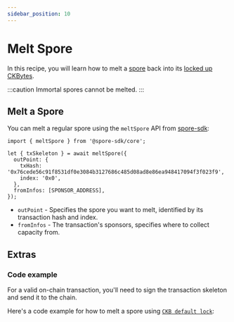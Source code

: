 ```yaml
---
sidebar_position: 10
---
```



# Melt Spore

In this recipe, you will learn how to melt a [spore](/basics/spore-101#what-is-a-spore) back into its [locked up CKBytes](/basics/spore-101#is-there-a-cost-to-mint-a-spore).

:::caution
Immortal spores cannot be melted.
:::

## Melt a Spore

You can melt a regular spore using the `meltSpore` API from [spore-sdk](https://docs.spore.pro/resources/spore-sdk):
```tsx
import { meltSpore } from '@spore-sdk/core';

let { txSkeleton } = await meltSpore({
  outPoint: {
    txHash: '0x76cede56c91f8531df0e3084b3127686c485d08ad8e86ea948417094f3f023f9',
    index: '0x0',
  },
  fromInfos: [SPONSOR_ADDRESS],
});
```

- `outPoint` - Specifies the spore you want to melt, identified by its transaction hash and index.
- `fromInfos` - The transaction's sponsors, specifies where to collect capacity from.

## Extras

### Code example

For a valid on-chain transaction, you'll need to sign the transaction skeleton and send it to the chain.

Here's a code example for how to melt a spore using [`CKB default lock`](https://github.com/nervosnetwork/ckb-system-scripts/blob/master/c/secp256k1_blake160_sighash_all.c):

<EmbedCard
  title="meltSpore.ts"
  href="https://github.com/sporeprotocol/spore-sdk/blob/beta/examples/secp256k1/apis/meltSpore.ts"
  description="Melt an on-chain Spore "
  className="margin-top--sm"
/>

